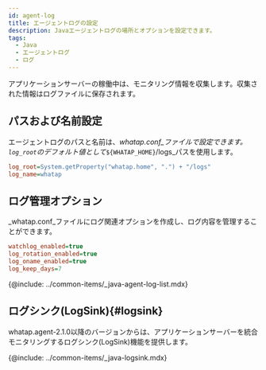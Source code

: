 ```yaml
---
id: agent-log
title: エージェントログの設定
description: Javaエージェントログの場所とオプションを設定できます。
tags:
  - Java
  - エージェントログ
  - ログ
---
```


アプリケーションサーバーの稼働中は、モニタリング情報を収集します。収集された情報はログファイルに保存されます。

## パスおよび名前設定

エージェントログのパスと名前は、_whatap.conf_ファイルで設定できます。`log_root`のデフォルト値として_`${WHATAP_HOME}`/logs_パスを使用します。

```ini title='whatap.conf'
log_root=System.getProperty("whatap.home", ".") + "/logs"
log_name=whatap
```

## ログ管理オプション

_whatap.conf_ファイルにログ関連オプションを作成し、ログ内容を管理することができます。

```ini title='whatap.conf'
watchlog_enabled=true
log_rotation_enabled=true
log_oname_enabled=true
log_keep_days=7
```

{@include: ../common-items/_java-agent-log-list.mdx}  

## ログシンク(LogSink){#logsink}

whatap.agent-2.1.0以降のバージョンからは、アプリケーションサーバーを統合モニタリングするログシンク(LogSink)機能を提供します。

{@include: ../common-items/_java-logsink.mdx}
